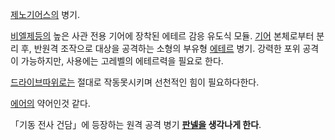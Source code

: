[[제노기어스]]의 병기.

[[비엘제]]등의 높은 사관 전용 기어에 장착된 에테르 감응 유도식 모듈. [[기어]] 본체로부터 분리 후, 반원격 조작으로 대상을 공격하는 소형의 부유형 [[에테르]] 병기. 강력한 포위 공격이 가능하지만, 사용에는 고레벨의 에테르력을 필요로 한다. 

[[드라이브]]따위로는 절대로 작동못시키며 선천적인 힘이 필요하다한다.

[[에어]]의 약어인것 같다. 

「기동 전사 건담」에 등장하는 원격 공격 병기 '''[[판넬]]을 생각나게 한다'''. 

